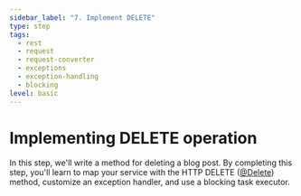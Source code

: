 ```yaml
---
sidebar_label: "7. Implement DELETE"
type: step
tags:
  - rest
  - request
  - request-converter
  - exceptions
  - exception-handling
  - blocking
level: basic
---
```


# Implementing DELETE operation

In this step, we'll write a method for deleting a blog post. By completing this step, you'll learn to map your service with the HTTP DELETE ([@Delete](type)) method, customize an exception handler, and use a blocking task executor.

<TutorialSteps current={7} />
